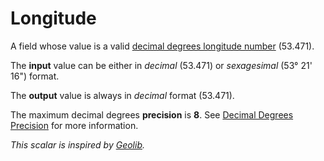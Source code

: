 # Longitude

A field whose value is a valid [decimal degrees longitude number](https://en.wikipedia.org/wiki/Longitude) (53.471).

The **input** value can be either in _decimal_ (53.471) or _sexagesimal_ (53° 21' 16") format.

The **output** value is always in _decimal_ format (53.471).

The maximum decimal degrees **precision** is **8**. See [Decimal Degrees Precision](https://en.wikipedia.org/wiki/Decimal_degrees#Precision) for more information.

_This scalar is inspired by [Geolib](https://github.com/manuelbieh/geolib)._
